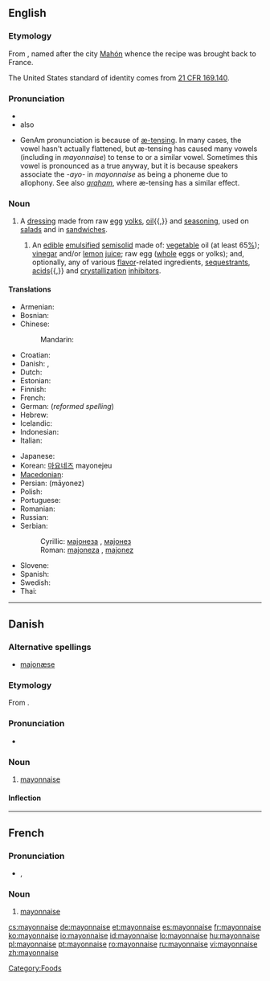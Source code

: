 {{wikipedia}}
{{also|Mayonnaise}}
==English==

===Etymology===
From {{etyl|fr}} {{term|mayonnaise|lang=fr}}, named after the city [[w:Mahón|Mahón]] whence the recipe was brought back to France.

The United States standard of identity comes from [http://edocket.access.gpo.gov/cfr_2002/aprqtr/21cfr169.140.htm 21&nbsp;CFR 169.140].

===Pronunciation===
* {{IPA|/ˈmeɪəneɪz/|/meɪəˈneɪz/}}
* also {{a|GenAm}} {{IPA|/ˈmæneɪz/}}
*: {{rhymes|eɪz}}
* GenAm {{IPA|/ˈmæneɪz/}} pronunciation is because of [[w:æ-tensing|æ-tensing]]. In many cases, the {{IPAchar|/e(ɪ)ə/}} vowel hasn't actually flattened, but æ-tensing has caused many {{IPAchar|/æ/}} vowels (including in ''mayonnaise'') to tense to {{IPAchar|/eə/}} or a similar vowel. Sometimes this vowel is pronounced as a true {{IPAchar|[æ]}} anyway, but it is because speakers associate the ''-ayo-'' in ''mayonnaise'' as being a {{IPAchar|/æ/}} phoneme due to allophony. See also ''[[graham]]'', where æ-tensing has a similar effect.

===Noun===
{{en-noun|-}}

# A [[dressing]] made from raw [[egg]] [[yolk]]s, [[oil]]{{,}} and [[seasoning]], used on [[salad]]s and in [[sandwich]]es.
## {{US|_|standard of identity}} An [[edible]] [[emulsified]] [[semisolid]] made of: [[vegetable]] oil (at least 65[[%]]); [[vinegar]] and/or [[lemon]] [[juice]]; raw egg ([[whole]] eggs or yolks); and, optionally, any of various [[flavor]]-related ingredients, [[sequestrant]]s, [[acid]]s{{,}} and [[crystallization]] [[inhibitor]]s.

====Translations====
{{trans-top|a dressing made from raw egg yolks and oil}}
* Armenian: {{t-|hy|մայոնեզ|tr=mayonez|sc=Armn|xs=Armenian}}
* Bosnian: {{t-|bs|majoneza|f}}
* Chinese:
*: Mandarin: {{t|cmn|美乃滋|tr=měi nǎi zī|sc=Hani|xs=Mandarin}}
* Croatian: {{t-|hr|majoneza|f}}
* Danish: {{t-|da|mayonnaise|c}}, {{t-|da|majonæse|c}}
* Dutch: {{t+|nl|mayonaise|m}}
* Estonian: {{t|et|majonees}}
* Finnish: {{t+|fi|majoneesi}}
* French: {{t+|fr|mayonnaise|f}}
* German: {{t+|de|Majonäse|f}} (''reformed spelling'')
* Hebrew: {{t+|he|מיונז|sc=Hebr}}
* Icelandic: {{t|is|majónes|n}}
* Indonesian: {{t|id|mayones|xs=Indonesian}}
* Italian: {{t+|it|maionese|f}}
{{trans-mid}}
* Japanese: {{t+|ja|マヨネーズ|tr=mayonēzu|sc=Jpan}}
* Korean: [[마요네즈]] mayonejeu
* [[Macedonian]]: {{t|mk|мајонез|m|tr=majonéz|sc=Cyrl|xs=Macedonian}}
* Persian: {{fa-Arab|[[مایونز]]}} (māyonez)
* Polish: {{t+|pl|majonez}}
* Portuguese: {{t+|pt|maionese}}
* Romanian: {{t|ro|maioneză }}
* Russian: {{t|ru|майонез|tr=mayonéz|sc=Cyrl}}
* Serbian:
*: Cyrillic: [[мајонеза]] {{f}}, [[мајонез]] {{m}}
*: Roman: [[majoneza]] {{f}}, [[majonez]] {{m}}
* Slovene: {{t+|sl|majoneza|f}}
* Spanish: {{t+|es|mayonesa|f}}
* Swedish: {{t+|sv|majonnäs}}
* Thai: {{t|th|มายองเนส|tr=maayawngnaeht|sc=Thai}}
{{trans-bottom}}

[[Category:Foods]]

----

==Danish==
{{wikipedia|lang=da|mul=Majonæsekrigen}}

===Alternative spellings===
* [[majonæse]]

===Etymology===

From {{etyl|fr|da}} {{term|mayonnaise|lang=fr}}.

===Pronunciation===
* {{IPA|/majonɛːsə/|[mɑjoˈnɛːsə]|lang=da}}

===Noun===
{{da-noun|n|r}}

# [[mayonnaise#English|mayonnaise]]

====Inflection====
{{da-noun-infl|n|r}}

----

==French==

===Pronunciation===
* {{IPA|lang=fr|/ma.jɔ.nɛz/}}, {{SAMPA|lang=fr|/ma.jO.nEz/}}

===Noun===
{{infl|fr|noun|g=f}}

# [[#English|mayonnaise]]

[[cs:mayonnaise]]
[[de:mayonnaise]]
[[et:mayonnaise]]
[[es:mayonnaise]]
[[fr:mayonnaise]]
[[ko:mayonnaise]]
[[io:mayonnaise]]
[[id:mayonnaise]]
[[lo:mayonnaise]]
[[hu:mayonnaise]]
[[pl:mayonnaise]]
[[pt:mayonnaise]]
[[ro:mayonnaise]]
[[ru:mayonnaise]]
[[vi:mayonnaise]]
[[zh:mayonnaise]]